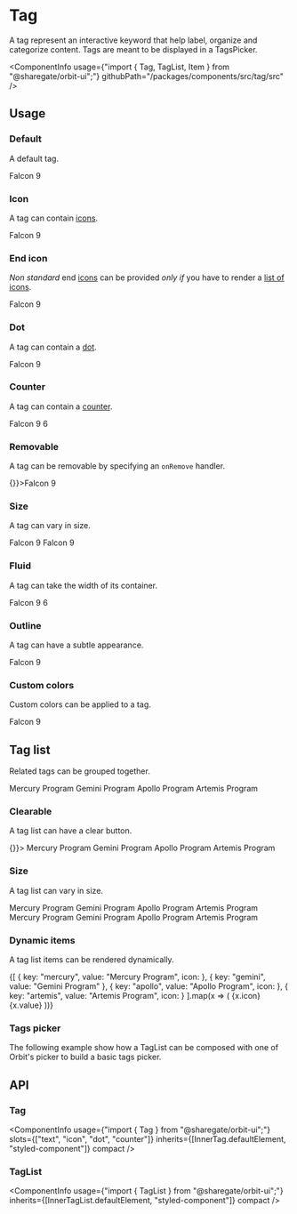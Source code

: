 
<Meta
    title="Components/Tag"
    id="tag"
/>

# Tag

<Tagline>A tag represent an interactive keyword that help label, organize and categorize content. Tags are meant to be displayed in a TagsPicker.</Tagline>

<ComponentInfo
    usage={"import { Tag, TagList, Item } from \"@sharegate/orbit-ui\";"}
    githubPath="/packages/components/src/tag/src"
/>

## Usage

### Default

A default tag.

<Preview>
    <Story name="default">
        <Tag>Falcon 9</Tag>
    </Story>
</Preview>

### Icon

A tag can contain [icons](?path=/docs/icon-gallery--page).

<Preview>
    <Story name="icon">
        <Tag>
            <CheckCircleIcon />
            <Text>Falcon 9</Text>
        </Tag>
    </Story>
</Preview>

### End icon

*Non standard* end [icons](?path=/docs/icon-gallery--page) can be provided *only if* you have to render a [list of icons](?path=/docs/icon--default-story#icon-list).

<Preview>
    <Story name="end icon">
        <Tag>
            <Text>Falcon 9</Text>
            <IconList slot="end-icon">
                <CheckCircleIcon />
                <LightbulbIcon />
                <NotificationIcon />
            </IconList>
        </Tag>
    </Story>
</Preview>

### Dot

A tag can contain a [dot](?path=/docs/dot--default-story).

<Preview>
    <Story name="dot">
        <Tag>
            <Dot color="--o-ui-accent-6" />
            <Text>Falcon 9</Text>
        </Tag>
    </Story>
</Preview>

### Counter

A tag can contain a [counter](?path=/docs/counter--default-story).

<Preview>
    <Story name="counter">
        <Tag>
            <Text>Falcon 9</Text>
            <Counter variant="divider">6</Counter>
        </Tag>
    </Story>
</Preview>

### Removable

A tag can be removable by specifying an `onRemove` handler.

<Preview>
    <Story name="removable">
        <Tag onRemove={() => {}}>Falcon 9</Tag>
    </Story>
</Preview>

### Size

A tag can vary in size.

<Preview>
    <Story name="size">
        <Inline alignY="center">
            <Tag size="sm">Falcon 9</Tag>
            <Tag>Falcon 9</Tag>
        </Inline>
    </Story>
</Preview>

### Fluid

A tag can take the width of its container.

<Preview>
    <Story name="fluid">
        <Tag fluid>
            <CheckCircleIcon />
            <Text>Falcon 9</Text>
            <Counter>6</Counter>
        </Tag>
    </Story>
</Preview>

### Outline

A tag can have a subtle appearance.

<Preview>
    <Story name="outline">
        <Tag variant="outline">Falcon 9</Tag>
    </Story>
</Preview>

### Custom colors

Custom colors can be applied to a tag.

<Preview>
    <Story name="custom-color">
        <Tag
            style={{
                backgroundColor: "#FFF6E7",
                color: "var(--o-ui-warning-8)",
                border: "1px solid #FEE9C3"
            }}
        >
            Falcon 9
        </Tag>
    </Story>
</Preview>

## Tag list

Related tags can be grouped together.

<Preview>
    <Story name="tag list">
        <TagList>
            <Item key="mercury">Mercury Program</Item>
            <Item key="gemini">Gemini Program</Item>
            <Item key="apollo">Apollo Program</Item>
            <Item key="artemis">Artemis Program</Item>
        </TagList>
    </Story>
</Preview>

### Clearable

A tag list can have a clear button.

<Preview>
    <Story name="tag list clearable">
        <TagList onClear={() => {}}>
            <Item key="mercury">Mercury Program</Item>
            <Item key="gemini">Gemini Program</Item>
            <Item key="apollo">Apollo Program</Item>
            <Item key="artemis">Artemis Program</Item>
        </TagList>
    </Story>
</Preview>

### Size

A tag list can vary in size.

<Preview>
    <Story name="tag list size">
        <Stack>
            <TagList size="sm">
                <Item key="mercury">Mercury Program</Item>
                <Item key="gemini">Gemini Program</Item>
                <Item key="apollo">Apollo Program</Item>
                <Item key="artemis">Artemis Program</Item>
            </TagList>
            <TagList>
                <Item key="mercury">Mercury Program</Item>
                <Item key="gemini">Gemini Program</Item>
                <Item key="apollo">Apollo Program</Item>
                <Item key="artemis">Artemis Program</Item>
            </TagList>
        </Stack>
    </Story>
</Preview>

### Dynamic items

A tag list items can be rendered dynamically.

<Preview>
    <Story name="tag list dynamic items">
        <TagList>
            {[
                { key: "mercury", value: "Mercury Program", icon: <CheckCircleIcon /> },
                { key: "gemini", value: "Gemini Program" },
                { key: "apollo", value: "Apollo Program", icon: <NotificationIcon /> },
                { key: "artemis", value: "Artemis Program", icon: <LightbulbIcon /> }
            ].map(x => (
                <Item key={x.key}>
                    {x.icon}
                    <Text>{x.value}</Text>
                </Item>
            ))}
        </TagList>
    </Story>
</Preview>

### Tags picker

The following example show how a TagList can be composed with one of Orbit's picker to build a basic tags picker.

<Preview filePath="/tag/docs/TagsPicker" />

## API

### Tag

<ComponentInfo
    usage={"import { Tag } from \"@sharegate/orbit-ui\";"}
    slots={["text", "icon", "dot", "counter"]}
    inherits={[InnerTag.defaultElement, "styled-component"]}
    compact
/>

<ArgsTable of={InnerTag} sort="alpha" />

### TagList

<ComponentInfo
    usage={"import { TagList } from \"@sharegate/orbit-ui\";"}
    inherits={[InnerTagList.defaultElement, "styled-component"]}
    compact
/>

<ArgsTable of={InnerTagList} sort="alpha" />



